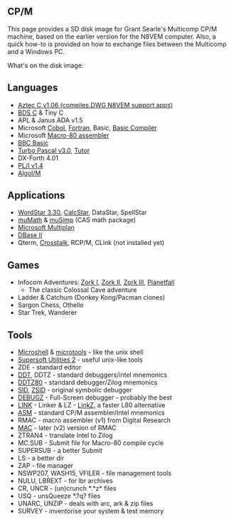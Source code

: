 == CP/M ==

This page provides a SD disk image for Grant Searle's Multicomp CP/M machine, based on the earlier version for the N8VEM computer. Also, a quick how-to is provided on how to exchange files between the Multicomp and a Windows PC.

What's on the disk image:

== Languages ==

* [https://github.com/douggilliland/Retro-Computers/blob/master/Z80/Software/Manuals/Aztec_C_1.06_User_Manual_Mar84.pdf Aztec C v1.06 (compiles DWG N8VEM support apps)]
* [https://github.com/douggilliland/Retro-Computers/blob/master/Z80/Software/Manuals/BDS_C_V1.5_Users_Guide_Oct82.pdf BDS C] & Tiny C
* APL & Janus ADA v1.5
* Microsoft [https://github.com/douggilliland/Retro-Computers/blob/master/Z80/Software/Manuals/Microsoft_COBOL-80_1978.pdf Cobol], [https://github.com/douggilliland/Retro-Computers/blob/master/Z80/Software/Manuals/Microsoft_FORTRAN-80_Ver3.4_Users_Manual_Nov80.pdf Fortran], Basic, [https://github.com/douggilliland/Retro-Computers/blob/master/Z80/Software/Manuals/Microsoft_BASIC_Compiler_1980.pdf Basic Compiler]
* Microsoft [https://github.com/douggilliland/Retro-Computers/blob/master/Z80/Software/Manuals/Microsoft%20Macro80%205.0%20Reference.pdf Macro-80 assembler]
* [https://github.com/douggilliland/Retro-Computers/blob/master/Z80/Software/Manuals/BBC%20Basic%20(Z80).pdf BBC Basic]
* [https://github.com/douggilliland/Retro-Computers/blob/master/Z80/Software/Manuals/TURBO_Pascal_Reference_Manual_CPM_Version_3_Dec88.pdf Turbo Pascal v3.0], [https://github.com/douggilliland/Retro-Computers/blob/master/Z80/Software/Manuals/Turbo_Pascal_Tutor_1985.pdf Tutor]
* DX-Forth 4.01
* [https://github.com/douggilliland/Retro-Computers/blob/master/Z80/Software/Manuals/PLI%20Programmers%20Manual.pdf PL/I v1.4]
* [https://github.com/douggilliland/Retro-Computers/blob/master/Z80/Software/Manuals/Algol%20M%20Language%20Description.pdf Algol/M]

== Applications ==

* [https://github.com/douggilliland/Retro-Computers/blob/master/Z80/Software/Manuals/Wordstar_3.3_Reference_Manual_1983.pdf WordStar 3.30], [https://github.com/douggilliland/Retro-Computers/blob/master/Z80/Software/Manuals/CalcStar_Users_Manual_Oct81.pdf CalcStar], DataStar, SpellStar
* [https://github.com/douggilliland/Retro-Computers/blob/master/Z80/Software/Manuals/MuMath_and_MuSimp_1980_Soft_Warehouse_text.pdf muMath] & [https://github.com/douggilliland/Retro-Computers/blob/master/Z80/Software/Manuals/MuMath_and_MuSimp_1980_Soft_Warehouse_text.pdf muSimp] (CAS math package)
* [https://github.com/douggilliland/Retro-Computers/blob/master/Z80/Software/Manuals/Multiplan_for_CPM_1982.pdf Microsoft Multiplan]
* [https://github.com/douggilliland/Retro-Computers/blob/master/Z80/Software/Manuals/dBASE_II_Users_Guide_Feb83.pdf DBase II]
* Qterm, [https://github.com/douggilliland/Retro-Computers/blob/master/Z80/Software/Manuals/Crosstalk%20Manual.pdf Crosstalk], RCP/M, CLink (not installed yet)

== Games ==

* Infocom Adventures: [https://github.com/douggilliland/Retro-Computers/blob/master/Z80/Software/Manuals/zork1.pdf Zork I], [https://github.com/douggilliland/Retro-Computers/blob/master/Z80/Software/Manuals/zork2.pdf Zork II], [https://github.com/douggilliland/Retro-Computers/blob/master/Z80/Software/Manuals/zork3.pdf Zork III], [https://github.com/douggilliland/Retro-Computers/blob/master/Z80/Software/Manuals/Planetfall%20Infocom.pdf Planetfall]
** The classic Colossal Cave adventure
* Ladder & Catchum (Donkey Kong/Pacman clones)
* Sargon Chess, Othello
* Star Trek, Wanderer

== Tools ==

* [https://github.com/douggilliland/Retro-Computers/blob/master/Z80/Software/Manuals/Microshell_User_Manual.pdf Microshell] & [https://github.com/douggilliland/Retro-Computers/blob/master/Z80/Software/Manuals/Microtools_User_Manual.pdf microtools] - like the unix shell
* [https://github.com/douggilliland/Retro-Computers/blob/master/Z80/Software/Manuals/SuperSoft%20Utility%20Pack%202.pdf Supersoft Utilities 2] - useful unix-like tools
* ZDE - standard editor
* [https://github.com/douggilliland/Retro-Computers/blob/master/Z80/Software/Manuals/CPM%20DDT%20Users%20Guide%20(DRI).pdf DDT], DDTZ - standard debuggers/intel mnemonics
* [https://github.com/douggilliland/Retro-Computers/blob/master/Z80/Software/Manuals/CPM%20DDT%20Users%20Guide%20(DRI).pdf DDTZ80] - standard debugger/Zilog mnemonics
* [https://github.com/douggilliland/Retro-Computers/blob/master/Z80/Software/Manuals/CPM%20SID%20Users%20Guide%20(DRI).pdf SID], [https://github.com/douggilliland/Retro-Computers/blob/master/Z80/Software/Manuals/zsid%20manual.pdf ZSID] - original symbolic debugger
* [https://github.com/douggilliland/Retro-Computers/blob/master/Z80/Software/Manuals/debugz%20manual.pdf DEBUGZ] - Full-Screen debugger - probably the best
* [https://github.com/douggilliland/Retro-Computers/blob/master/Z80/Software/Manuals/Microsoft%20LINK-80%20Manual.pdf LINK] - Linker & LZ - [https://github.com/douggilliland/Retro-Computers/blob/master/Z80/Software/Manuals/linkz%20manual.pdf LinkZ], a faster L80 alternative
* [https://github.com/douggilliland/Retro-Computers/blob/master/Z80/Software/Manuals/CPM%20ASM%20Assembler%20(DRI).pdf ASM] - standard CP/M assembler/Intel mnemonics
* RMAC - macro assembler (v1) from Digital Research
* [https://github.com/douggilliland/Retro-Computers/blob/master/Z80/Software/Manuals/CPM%20MAC%20Macro%20Assembler%20(DRI).pdf MAC] - later (v2) version of RMAC
* ZTRAN4 - translate Intel to Zilog
* MC.SUB - Submit file for Macro-80 compile cycle
* SUPERSUB - a better Submit
* LS - a better dir
* ZAP - file manager
* NSWP207, WASH15, VFILER - file management tools
* NULU, LBREXT - for lbr archives
* CR, UNCR - (un)crunch *.*z* files
* USQ - unsQueeze *.?q? files
* UNARC, UNZIP - deals with arc, ark & zip files
* SURVEY - inventorise your system & test memory
